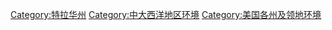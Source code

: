 [[Category:特拉华州|Category:特拉华州]]
[[Category:中大西洋地区环境|Category:中大西洋地区环境]]
[[Category:美国各州及领地环境|Category:美国各州及领地环境]]